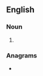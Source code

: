 ==English==

===Noun===
{{head|en|noun plural form}}

# {{plural of|raiment|lang=en}}

===Anagrams===
* {{anagrams|en|a=aeimnrst|Tremains|antimers|antmires|artemins|instream|minarets|semirant|trimeans}}